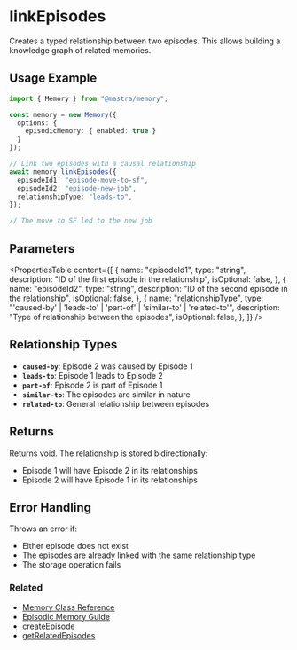 # linkEpisodes

Creates a typed relationship between two episodes. This allows building a knowledge graph of related memories.

## Usage Example

```typescript
import { Memory } from "@mastra/memory";

const memory = new Memory({
  options: {
    episodicMemory: { enabled: true }
  }
});

// Link two episodes with a causal relationship
await memory.linkEpisodes({
  episodeId1: "episode-move-to-sf",
  episodeId2: "episode-new-job",
  relationshipType: "leads-to",
});

// The move to SF led to the new job
```

## Parameters

<PropertiesTable
  content={[
    {
      name: "episodeId1",
      type: "string",
      description:
        "ID of the first episode in the relationship",
      isOptional: false,
    },
    {
      name: "episodeId2",
      type: "string",
      description:
        "ID of the second episode in the relationship",
      isOptional: false,
    },
    {
      name: "relationshipType",
      type: "'caused-by' | 'leads-to' | 'part-of' | 'similar-to' | 'related-to'",
      description:
        "Type of relationship between the episodes",
      isOptional: false,
    },
  ]}
/>

## Relationship Types

- **`caused-by`**: Episode 2 was caused by Episode 1
- **`leads-to`**: Episode 1 leads to Episode 2
- **`part-of`**: Episode 2 is part of Episode 1
- **`similar-to`**: The episodes are similar in nature
- **`related-to`**: General relationship between episodes

## Returns

Returns void. The relationship is stored bidirectionally:
- Episode 1 will have Episode 2 in its relationships
- Episode 2 will have Episode 1 in its relationships

## Error Handling

Throws an error if:
- Either episode does not exist
- The episodes are already linked with the same relationship type
- The storage operation fails

### Related

- [Memory Class Reference](/reference/memory/Memory.mdx)
- [Episodic Memory Guide](/docs/memory/episodic-memory.mdx)
- [createEpisode](/reference/memory/createEpisode.mdx)
- [getRelatedEpisodes](/reference/memory/getRelatedEpisodes.mdx)